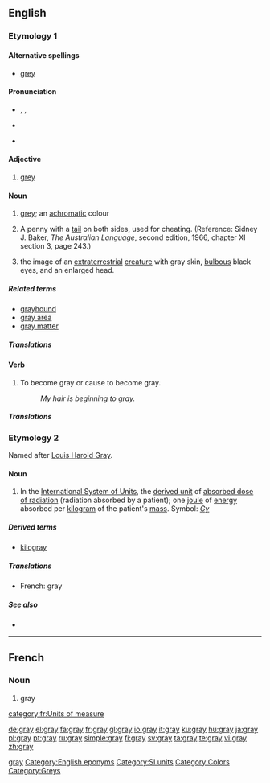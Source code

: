 <!--subst: of [[Template:sync]]-->
{{also|grey|Gray}}
<!--If you edit this entry, please also edit [[Grey]] to ensure these two entries remain synchronized.-->[[Category:Synchronized entries|gray]]
{{wikipedia|dab=gray (disambiguation)|gray}}
==English==
<!--If you edit this entry, please also edit the following entry to ensure these two entries remain in synchrony:
grey-->

===Etymology 1===

====Alternative spellings====
* {{UK|Ireland|Canada|Australia}} [[grey]]

====Pronunciation====
* {{enPR|grā}}, {{IPA|/ɡreɪ/}}, {{SAMPA|/greI/}}
* {{audio|en-us-gray.ogg|Audio (US)}}
*: {{rhymes|eɪ}}
* {{homophones|grey|greige}}

====Adjective====
{{en-adj|er}}

# {{context|mainly|US}} [[grey]]

====Noun====
{{en-noun}}

# {{context|mainly|US}} [[grey]]; an [[achromatic]] colour
#: {{colour panel|808080}}
# {{two-up}} A penny with a [[tail]] on both sides, used for cheating.  (Reference: Sidney J. Baker, ''The Australian Language'', second edition, 1966, chapter XI section 3, page 243.)
# {{context|ufology}} the image of an [[extraterrestrial]] [[creature]] with gray skin, [[bulbous]] black eyes, and an enlarged head.

=====Related terms=====
* [[grayhound]]
* [[gray area]]
* [[gray matter]]

=====Translations=====
{{trans-see|''all senses''|grey}}

====Verb====
{{en-verb}}

# {{US}} To become gray or cause to become gray.
#: ''My hair is beginning to gray.''

=====Translations=====
{{trans-see|''all senses''|grey}}

===Etymology 2===
Named after [[w:Louis Harold Gray|Louis Harold Gray]].

====Noun====
{{en-noun}}

# In the [[International System of Units]], the [[derived unit]] of [[absorbed dose of radiation]] (radiation absorbed by a patient); one [[joule]] of [[energy]] absorbed per [[kilogram]] of the patient's [[mass]].  Symbol: ''[[Gy]]''

=====Derived terms=====
* [[kilogray]]

=====Translations=====
{{trans-top|SI unit of absorbed radiation}}
* French: gray {{m}}
{{trans-mid}}
{{trans-bottom}}

=====See also=====
* {{pedialite|gray (unit)}}

[[Category:English eponyms]]
[[Category:SI units]]
[[Category:Colors]]
[[Category:Greys]]

----

==French==

===Noun===
{{infl|fr|noun|g=m}}

# gray {{qualifier|SI unit}}

[[category:fr:Units of measure]]

[[de:gray]]
[[el:gray]]
[[fa:gray]]
[[fr:gray]]
[[gl:gray]]
[[io:gray]]
[[it:gray]]
[[ku:gray]]
[[hu:gray]]
[[ja:gray]]
[[pl:gray]]
[[pt:gray]]
[[ru:gray]]
[[simple:gray]]
[[fi:gray]]
[[sv:gray]]
[[ta:gray]]
[[te:gray]]
[[vi:gray]]
[[zh:gray]]